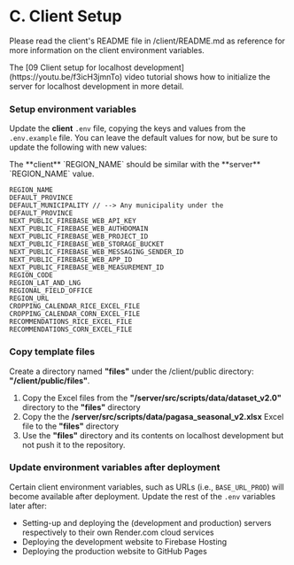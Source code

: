 
# C. Client Setup

Please read the client's README file in /client/README.md as reference for more information on the client environment variables.

<Callout emoji="ℹ️">
The [09 Client setup for localhost development](https://youtu.be/f3icH3jmnTo) video tutorial shows how to initialize the server for localhost development in more detail.
</Callout>

<Steps>

### Setup environment variables

Update the **client** `.env` file, copying the keys and values from the `.env.example` file. You can leave the default values for now, but be sure to update the following with new values:

<Callout type="info" emoji="ℹ️">
The **client** `REGION_NAME` should be similar with the **server** `REGION_NAME` value.
</Callout>

```env copy
REGION_NAME
DEFAULT_PROVINCE
DEFAULT_MUNICIPALITY // --> Any municipality under the DEFAULT_PROVINCE
NEXT_PUBLIC_FIREBASE_WEB_API_KEY
NEXT_PUBLIC_FIREBASE_WEB_AUTHDOMAIN
NEXT_PUBLIC_FIREBASE_WEB_PROJECT_ID
NEXT_PUBLIC_FIREBASE_WEB_STORAGE_BUCKET
NEXT_PUBLIC_FIREBASE_WEB_MESSAGING_SENDER_ID
NEXT_PUBLIC_FIREBASE_WEB_APP_ID
NEXT_PUBLIC_FIREBASE_WEB_MEASUREMENT_ID
REGION_CODE
REGION_LAT_AND_LNG
REGIONAL_FIELD_OFFICE
REGION_URL
CROPPING_CALENDAR_RICE_EXCEL_FILE
CROPPING_CALENDAR_CORN_EXCEL_FILE
RECOMMENDATIONS_RICE_EXCEL_FILE
RECOMMENDATIONS_CORN_EXCEL_FILE
```

### Copy template files

Create a directory named **"files"** under the /client/public directory: **"/client/public/files"**.

1. Copy the Excel files from the **"/server/src/scripts/data/dataset_v2.0"** directory to the **"files"** directory
2. Copy the the **/server/src/scripts/data/pagasa_seasonal_v2.xlsx** Excel file to the **"files"** directory
3. Use the **"files"** directory and its contents on localhost development but not push it to the repository.

### Update environment variables after deployment

Certain client environment variables, such as URLs (i.e., `BASE_URL_PROD`) will become available after deployment. Update the rest of the `.env` variables later after:

- Setting-up and deploying the (development and production) servers respectively to their own Render.com cloud services
- Deploying the development website to Firebase Hosting
- Deploying the production website to GitHub Pages

</Steps>

